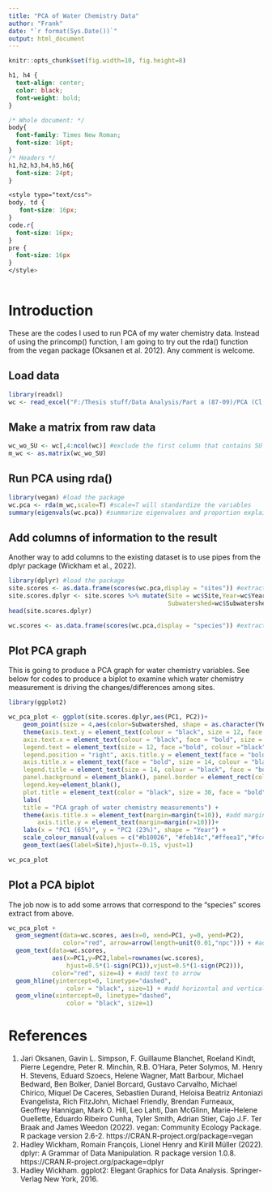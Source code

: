 ```yaml
---
title: "PCA of Water Chemistry Data"
author: "Frank"
date: "`r format(Sys.Date())`"
output: html_document
---
```


```r
knitr::opts_chunk$set(fig.width=10, fig.height=8)
```

```css
h1, h4 {
  text-align: center;
  color: black;
  font-weight: bold;
}

/* Whole document: */
body{
  font-family: Times New Roman;
  font-size: 16pt;
}
/* Headers */
h1,h2,h3,h4,h5,h6{
  font-size: 24pt;
}

<style type="text/css">
body, td {
   font-size: 16px;
}
code.r{
  font-size: 16px;
}
pre {
  font-size: 16px
}
</style>
  
```

# Introduction

These are the codes I used to run PCA of my water chemistry data. Instead of using the princomp() function, I am going to try out the rda() function from the vegan package (Oksanen et al. 2012). Any comment is welcome. 

## Load data

```r
library(readxl)
wc <- read_excel("F:/Thesis stuff/Data Analysis/Part a (87-09)/PCA (Cl, Ca, SC)/Data for PCA.xlsx")
```

## Make a matrix from raw data

```r
wc_wo_SU <- wc[,4:ncol(wc)] #exclude the first column that contains SU information
m_wc <- as.matrix(wc_wo_SU)
```

## Run PCA using rda() 

```r
library(vegan) #load the package
wc.pca <- rda(m_wc,scale=T) #scale=T will standardize the variables
summary(eigenvals(wc.pca)) #summarize eigenvalues and proportion explained by each PC
```

## Add columns of information to the result

Another way to add columns to the existing dataset is to use pipes from the dplyr package (Wickham et al., 2022).

```r

library(dplyr) #load the package
site.scores <- as.data.frame(scores(wc.pca,display = "sites")) #extract site scores
site.scores.dplyr <- site.scores %>% mutate(Site = wc$Site,Year=wc$Year,
                                            Subwatershed=wc$Subwatershed)
head(site.scores.dplyr)

wc.scores <- as.data.frame(scores(wc.pca,display = "species")) #extract "species" scores (in this case, score for each water chemistry variable)
```

## Plot PCA graph

This is going to produce a PCA graph for water chemistry variables. See below for codes to produce a biplot to examine which water chemistry measurement is driving the changes/differences among sites.

```r
library(ggplot2)

wc_pca_plot <- ggplot(site.scores.dplyr,aes(PC1, PC2))+ 
    geom_point(size = 4,aes(color=Subwatershed, shape = as.character(Year))) +
    theme(axis.text.y = element_text(colour = "black", size = 12, face = "bold"), 
    axis.text.x = element_text(colour = "black", face = "bold", size = 12), 
    legend.text = element_text(size = 12, face ="bold", colour ="black"), 
    legend.position = "right", axis.title.y = element_text(face = "bold", size = 14), 
    axis.title.x = element_text(face = "bold", size = 14, colour = "black"), 
    legend.title = element_text(size = 14, colour = "black", face = "bold"), 
    panel.background = element_blank(), panel.border = element_rect(colour = "black", fill = NA, size = 1.2),
    legend.key=element_blank(),
    plot.title = element_text(color = "black", size = 30, face = "bold", hjust = 0.5)) + 
    labs(
    title = "PCA graph of water chemistry measurements") + 
    theme(axis.title.x = element_text(margin=margin(t=10)), #add margin to x-axis title
        axis.title.y = element_text(margin=margin(r=10)))+
    labs(x = "PC1 (65%)", y = "PC2 (23%)", shape = "Year") +
    scale_colour_manual(values = c("#b10026", "#feb14c","#ffeea1","#fc4d2a")) +
    geom_text(aes(label=Site),hjust=-0.15, vjust=1)

wc_pca_plot
```

## Plot a PCA biplot

The job now is to add some arrows that correspond to the "species" scores extract from above. 

```r
wc_pca_plot + 
  geom_segment(data=wc.scores, aes(x=0, xend=PC1, y=0, yend=PC2), 
               color="red", arrow=arrow(length=unit(0.01,"npc"))) + #add arrow
  geom_text(data=wc.scores, 
            aes(x=PC1,y=PC2,label=rownames(wc.scores),
                hjust=0.5*(1-sign(PC1)),vjust=0.5*(1-sign(PC2))), 
            color="red", size=4) + #add text to arrow
  geom_hline(yintercept=0, linetype="dashed", 
                color = "black", size=1) + #add horizontal and vertical lines at 0
  geom_vline(xintercept=0, linetype="dashed", 
                color = "black", size=1)
```

# References

1. Jari Oksanen, Gavin L. Simpson, F. Guillaume Blanchet, Roeland Kindt, Pierre Legendre, Peter R. Minchin,
  R.B. O'Hara, Peter Solymos, M. Henry H. Stevens, Eduard Szoecs, Helene Wagner, Matt Barbour, Michael
  Bedward, Ben Bolker, Daniel Borcard, Gustavo Carvalho, Michael Chirico, Miquel De Caceres, Sebastien
  Durand, Heloisa Beatriz Antoniazi Evangelista, Rich FitzJohn, Michael Friendly, Brendan Furneaux,
  Geoffrey Hannigan, Mark O. Hill, Leo Lahti, Dan McGlinn, Marie-Helene Ouellette, Eduardo Ribeiro Cunha,
  Tyler Smith, Adrian Stier, Cajo J.F. Ter Braak and James Weedon (2022). vegan: Community Ecology Package.
  R package version 2.6-2. https://CRAN.R-project.org/package=vegan
2. Hadley Wickham, Romain François, Lionel Henry and Kirill Müller (2022). dplyr: A Grammar of Data
    Manipulation. R package version 1.0.8. https://CRAN.R-project.org/package=dplyr
3. Hadley Wickham. ggplot2: Elegant Graphics for Data Analysis. Springer-Verlag New York, 2016.